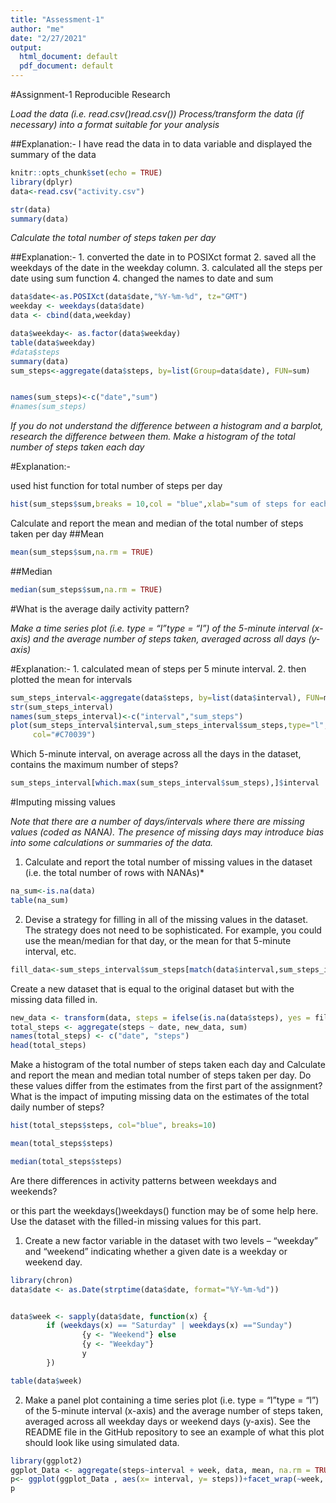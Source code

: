 ```yaml
---
title: "Assessment-1"
author: "me"
date: "2/27/2021"
output:
  html_document: default
  pdf_document: default
---
```

#Assignment-1 Reproducible Research

  *Load the data (i.e. read.csv()\color{red}{\verb|read.csv()|}read.csv())*
  *Process/transform the data (if necessary) into a format suitable for your analysis*
  
  ##Explanation:- 
  I have read the data in to data variable and displayed the summary of the data

```r
knitr::opts_chunk$set(echo = TRUE)
library(dplyr)
data<-read.csv("activity.csv")

str(data)
summary(data)

```
*Calculate the total number of steps taken per day*

##Explanation:-
1. converted the date in to POSIXct format
2. saved all the weekdays of the date in the weekday column.
3. calculated all the steps per date using sum function
4. changed the names to date and sum

```R
data$date<-as.POSIXct(data$date,"%Y-%m-%d", tz="GMT")
weekday <- weekdays(data$date)
data <- cbind(data,weekday)

data$weekday<- as.factor(data$weekday)
table(data$weekday)
#data$steps
summary(data)
sum_steps<-aggregate(data$steps, by=list(Group=data$date), FUN=sum)


names(sum_steps)<-c("date","sum")
#names(sum_steps)
```

*If you do not understand the difference between a histogram and a barplot,* *research the difference between them. Make a histogram of the total number of* *steps taken each day*

#Explanation:-

used hist function for total number of steps per day
```r

hist(sum_steps$sum,breaks = 10,col = "blue",xlab="sum of steps for each day", main ="Histogram for total number of steps per day")
```
Calculate and report the mean and median of the total number of steps taken per day
##Mean
```R
mean(sum_steps$sum,na.rm = TRUE)
```


##Median
```R
median(sum_steps$sum,na.rm = TRUE)
```


#What is the average daily activity pattern?

*Make a time series plot (i.e. type = "l"\color{red}{\verb|type = "l"|}type =* *"l") of the 5-minute interval (x-axis) and the average number of steps taken,* *averaged across all days (y-axis)*

#Explanation:-
1. calculated mean of steps per 5 minute interval.
2. then plotted the mean for intervals
```r

sum_steps_interval<-aggregate(data$steps, by=list(data$interval), FUN=mean, na.rm=TRUE,simplify=T)
str(sum_steps_interval)
names(sum_steps_interval)<-c("interval","sum_steps")
plot(sum_steps_interval$interval,sum_steps_interval$sum_steps,type="l",xlab="average of steps",ylab="Interval",
     col="#C70039")


```

Which 5-minute interval, on average across all the days in the dataset, contains the maximum number of steps?

```r

sum_steps_interval[which.max(sum_steps_interval$sum_steps),]$interval


```

#Imputing missing values

*Note that there are a number of days/intervals where there are missing values* *(coded as NA\color{red}{\verb|NA|}NA). The presence of missing days may* *introduce bias into some calculations or summaries of the data.*

1. Calculate and report the total number of missing values in the dataset (i.e. the total number of rows with NA\color{red}{\verb|NA|}NAs)*

```r
na_sum<-is.na(data)
table(na_sum)

```


2. Devise a strategy for filling in all of the missing values in the dataset. The strategy does not need to be sophisticated. For example, you could use the mean/median for that day, or the mean for that 5-minute interval, etc.

```r
fill_data<-sum_steps_interval$sum_steps[match(data$interval,sum_steps_interval$interval)]

```

Create a new dataset that is equal to the original dataset but with the missing data filled in.

```r
new_data <- transform(data, steps = ifelse(is.na(data$steps), yes = fill_data, no = data$steps))
total_steps <- aggregate(steps ~ date, new_data, sum)
names(total_steps) <- c("date", "steps")
head(total_steps)
```

Make a histogram of the total number of steps taken each day and Calculate and report the mean and median total number of steps taken per day. Do these values differ from the estimates from the first part of the assignment? What is the impact of imputing missing data on the estimates of the total daily number of steps?

```r

hist(total_steps$steps, col="blue", breaks=10)
```
```r
mean(total_steps$steps)
```

```r
median(total_steps$steps)
```


Are there differences in activity patterns between weekdays and weekends?

or this part the weekdays()\color{red}{\verb|weekdays()|}weekdays() function may be of some help here. Use the dataset with the filled-in missing values for this part.

  1.  Create a new factor variable in the dataset with two levels – “weekday” and “weekend” indicating whether a given date is a weekday or weekend day.
  
  
```r
library(chron)
data$date <- as.Date(strptime(data$date, format="%Y-%m-%d"))


data$week <- sapply(data$date, function(x) {
        if (weekdays(x) == "Saturday" | weekdays(x) =="Sunday") 
                {y <- "Weekend"} else 
                {y <- "Weekday"}
                y
        })

table(data$week)
```


  2.  Make a panel plot containing a time series plot (i.e. type = "l"\color{red}{\verb|type = "l"|}type = "l") of the 5-minute interval (x-axis) and the average number of steps taken, averaged across all weekday days or weekend days (y-axis). See the README file in the GitHub repository to see an example of what this plot should look like using simulated data.
  
```r
library(ggplot2)
ggplot_Data <- aggregate(steps~interval + week, data, mean, na.rm = TRUE)
p<- ggplot(ggplot_Data , aes(x= interval, y= steps))+facet_wrap(~week, ncol=1, nrow=2)+geom_line()
p


```






